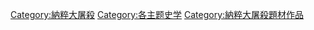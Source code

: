 [[Category:納粹大屠殺|Category:納粹大屠殺]]
[[Category:各主题史学|Category:各主题史学]]
[[Category:納粹大屠殺題材作品|Category:納粹大屠殺題材作品]]